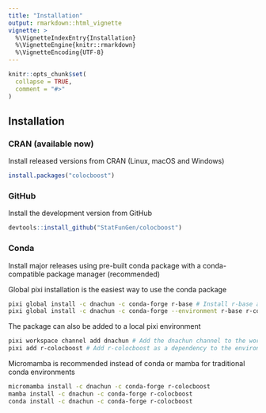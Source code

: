 ```yaml
---
title: "Installation"
output: rmarkdown::html_vignette
vignette: >
  %\VignetteIndexEntry{Installation}
  %\VignetteEngine{knitr::rmarkdown}
  %\VignetteEncoding{UTF-8}
---
```


```r
knitr::opts_chunk$set(
  collapse = TRUE,
  comment = "#>"
)
```

## Installation

### CRAN (available now)
Install released versions from CRAN (Linux, macOS and Windows)

```r
install.packages("colocboost")
```

### GitHub
Install the development version from GitHub

```r
devtools::install_github("StatFunGen/colocboost")
```

### Conda
Install major releases using pre-built conda package with a conda-compatible package manager (recommended)

Global pixi installation is the easiest way to use the conda package
```bash
pixi global install -c dnachun -c conda-forge r-base # Install r-base as a global package if not already installed
pixi global install -c dnachun -c conda-forge --environment r-base r-colocboost # Inject r-colocboost into r-base global environment
```
The package can also be added to a local pixi environment
```bash
pixi workspace channel add dnachun # Add the dnachun channel to the workspace
pixi add r-colocboost # Add r-colocboost as a dependency to the environment
```
Micromamba is recommended instead of conda or mamba for traditional conda environments
```bash
micromamba install -c dnachun -c conda-forge r-colocboost
mamba install -c dnachun -c conda-forge r-colocboost
conda install -c dnachun -c conda-forge r-colocboost
```

